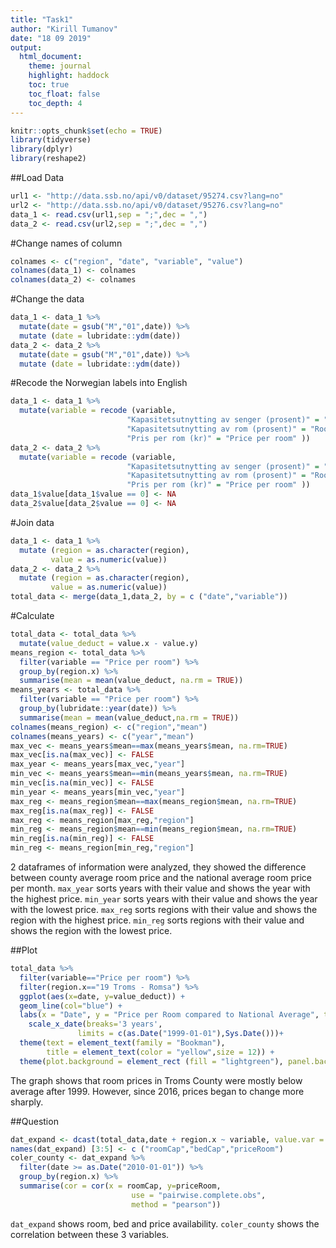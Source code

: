 ```yaml
---
title: "Task1"
author: "Kirill Tumanov"
date: "18 09 2019"
output: 
  html_document:
    theme: journal
    highlight: haddock
    toc: true
    toc_float: false
    toc_depth: 4
---
```


```r
knitr::opts_chunk$set(echo = TRUE)
library(tidyverse)
library(dplyr)
library(reshape2)
```
##Load Data
```r
url1 <- "http://data.ssb.no/api/v0/dataset/95274.csv?lang=no"
url2 <- "http://data.ssb.no/api/v0/dataset/95276.csv?lang=no"
data_1 <- read.csv(url1,sep = ";",dec = ",")
data_2 <- read.csv(url2,sep = ";",dec = ",")
```
#Change names of column
```r
colnames <- c("region", "date", "variable", "value")
colnames(data_1) <- colnames
colnames(data_2) <- colnames
```
#Change the data
```r
data_1 <- data_1 %>%
  mutate(date = gsub("M","01",date)) %>%
  mutate (date = lubridate::ydm(date))
data_2 <- data_2 %>%
  mutate(date = gsub("M","01",date)) %>%
  mutate (date = lubridate::ydm(date))
```
#Recode the Norwegian labels into English
```r
data_1 <- data_1 %>%
  mutate(variable = recode (variable,
                          "Kapasitetsutnytting av senger (prosent)" = "Beds percentage capacity utilization",
                          "Kapasitetsutnytting av rom (prosent)" = "Rooms percentage capacity utilization",
                          "Pris per rom (kr)" = "Price per room" ))
data_2 <- data_2 %>%
  mutate(variable = recode (variable,
                          "Kapasitetsutnytting av senger (prosent)" = "Beds percentage capacity utilization",
                          "Kapasitetsutnytting av rom (prosent)" = "Rooms percentage capacity utilization",
                          "Pris per rom (kr)" = "Price per room" ))
data_1$value[data_1$value == 0] <- NA
data_2$value[data_2$value == 0] <- NA
```
#Join data
```r
data_1 <- data_1 %>%
  mutate (region = as.character(region),
         value = as.numeric(value))
data_2 <- data_2 %>%
  mutate (region = as.character(region),
         value = as.numeric(value))
total_data <- merge(data_1,data_2, by = c ("date","variable"))
```
#Calculate
```r
total_data <- total_data %>%
  mutate(value_deduct = value.x - value.y)
means_region <- total_data %>%
  filter(variable == "Price per room") %>%
  group_by(region.x) %>%
  summarise(mean = mean(value_deduct, na.rm = TRUE))
means_years <- total_data %>%
  filter(variable == "Price per room") %>%
  group_by(lubridate::year(date)) %>%
  summarise(mean = mean(value_deduct,na.rm = TRUE))
colnames(means_region) <- c("region","mean")
colnames(means_years) <- c("year","mean")
max_vec <- means_years$mean==max(means_years$mean, na.rm=TRUE)
max_vec[is.na(max_vec)] <- FALSE
max_year <- means_years[max_vec,"year"]
min_vec <- means_years$mean==min(means_years$mean, na.rm=TRUE)
min_vec[is.na(min_vec)] <- FALSE
min_year <- means_years[min_vec,"year"]
max_reg <- means_region$mean==max(means_region$mean, na.rm=TRUE)
max_reg[is.na(max_reg)] <- FALSE
max_reg <- means_region[max_reg,"region"]
min_reg <- means_region$mean==min(means_region$mean, na.rm=TRUE)
min_reg[is.na(min_reg)] <- FALSE
min_reg <- means_region[min_reg,"region"]
```
2 dataframes of information were analyzed, they showed the difference between county average room price and the national average room price per month.
`max_year` sorts years with their value and shows the year with the highest price.
`min_year` sorts years with their value and shows the year with the lowest price.
`max_reg` sorts regions with their value and shows the region with the highest price.
`min_reg` sorts regions with their value and shows the region with the lowest price.

##Plot

```r
total_data %>%
  filter(variable=="Price per room") %>%
  filter(region.x=="19 Troms - Romsa") %>%
  ggplot(aes(x=date, y=value_deduct)) +
  geom_line(col="blue") +
  labs(x = "Date", y = "Price per Room compared to National Average", title = "Monthly price difference for Troms county from 1999 until today") +
    scale_x_date(breaks='3 years', 
               limits = c(as.Date("1999-01-01"),Sys.Date()))+
  theme(text = element_text(family = "Bookman"),
        title = element_text(color = "yellow",size = 12)) +
  theme(plot.background = element_rect (fill = "lightgreen"), panel.background = element_rect (fill = "lightgreen"), plot.margin = unit(c(5,10,5,10), units = "mm"))
```

The graph shows that room prices in Troms County were mostly below average after 1999. However, since 2016, prices began to change more sharply.


##Question
```r
dat_expand <- dcast(total_data,date + region.x ~ variable, value.var = "value.x")
names(dat_expand) [3:5] <- c ("roomCap","bedCap","priceRoom")
coler_county <- dat_expand %>%
  filter(date >= as.Date("2010-01-01")) %>%
  group_by(region.x) %>%
  summarise(cor = cor(x = roomCap, y=priceRoom,
                           use = "pairwise.complete.obs",
                           method = "pearson"))
```

`dat_expand` shows room, bed and price availability.
`coler_county` shows the correlation between these 3 variables.


